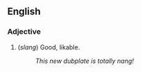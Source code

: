 ==English==

===Adjective===

# (''slang'') Good, likable.
#: ''This new dubplate is totally nang!''